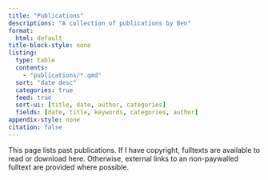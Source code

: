 ```yaml
---
title: "Publications"
descriptions: "A collection of publications by Ben"
format:
  html: default
title-block-style: none
listing:
  type: table
  contents:
    - "publications/*.qmd"
  sort: "date desc"
  categories: true
  feed: true
  sort-ui: [title, date, author, categories]
  fields: [date, title, keywords, categories, author]
appendix-style: none
citation: false
---
```


This page lists past publications. If I have copyright, fulltexts are available to read or download here. Otherwise, external links to an non-paywalled fulltext are provided where possible.